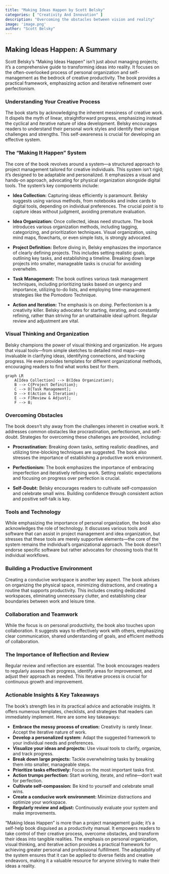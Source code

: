 ```yaml
---
title: "Making Ideas Happen by Scott Belsky"
categories: [ "Creativity And Innovation" ]
description: "Overcoming the obstacles between vision and reality"
image: 'image.png'
author: "Scott Belsky"
---
```

## Making Ideas Happen: A Summary

Scott Belsky's "Making Ideas Happen" isn't just about managing projects; it's a comprehensive guide to transforming ideas into reality.  It focuses on the often-overlooked process of personal organization and self-management as the bedrock of creative productivity.  The book provides a practical framework, emphasizing action and iterative refinement over perfectionism.

### Understanding Your Creative Process

The book starts by acknowledging the inherent messiness of creative work.  It dispels the myth of linear, straightforward progress, emphasizing instead the cyclical and iterative nature of idea development.  Belsky encourages readers to understand their personal work styles and identify their unique challenges and strengths.  This self-awareness is crucial for developing an effective system.

### The "Making It Happen" System

The core of the book revolves around a system—a structured approach to project management tailored for creative individuals. This system isn't rigid; it's designed to be adaptable and personalized. It emphasizes a visual and hands-on approach, advocating for physical organization alongside digital tools.  The system's key components include:

* **Idea Collection:**  Capturing ideas efficiently is paramount. Belsky suggests using various methods, from notebooks and index cards to digital tools, depending on individual preferences.  The crucial point is to capture ideas without judgment, avoiding premature evaluation.

* **Idea Organization:**  Once collected, ideas need structure.  The book introduces various organization methods, including tagging, categorizing, and prioritization techniques.  Visual organization, using mind maps, flowcharts, or even simple lists, is strongly advocated.

* **Project Definition:**  Before diving in, Belsky emphasizes the importance of clearly defining projects.  This includes setting realistic goals, outlining key tasks, and establishing a timeline.  Breaking down large projects into smaller, manageable tasks is crucial for avoiding overwhelm.

* **Task Management:**  The book outlines various task management techniques, including prioritizing tasks based on urgency and importance, utilizing to-do lists, and employing time-management strategies like the Pomodoro Technique.

* **Action and Iteration:**  The emphasis is on *doing*.  Perfectionism is a creativity killer.  Belsky advocates for starting, iterating, and constantly refining, rather than striving for an unattainable ideal upfront.  Regular review and adjustment are vital.


###  Visual Thinking and Organization

Belsky champions the power of visual thinking and organization.  He argues that visual tools—from simple sketches to detailed mind maps—are invaluable in clarifying ideas, identifying connections, and tracking progress.  He even provides templates for different organizational methods, encouraging readers to find what works best for them.

```mermaid
graph LR
    A[Idea Collection] --> B(Idea Organization);
    B --> C{Project Definition};
    C --> D[Task Management];
    D --> E(Action & Iteration);
    E --> F[Review & Adjust];
    F --> B;
```


###  Overcoming Obstacles

The book doesn't shy away from the challenges inherent in creative work.  It addresses common obstacles like procrastination, perfectionism, and self-doubt.  Strategies for overcoming these challenges are provided, including:

* **Procrastination:**  Breaking down tasks, setting realistic deadlines, and utilizing time-blocking techniques are suggested.  The book also stresses the importance of establishing a productive work environment.

* **Perfectionism:**  The book emphasizes the importance of embracing imperfection and iteratively refining work.  Setting realistic expectations and focusing on progress over perfection is crucial.

* **Self-Doubt:**  Belsky encourages readers to cultivate self-compassion and celebrate small wins.  Building confidence through consistent action and positive self-talk is key.


###  Tools and Technology

While emphasizing the importance of personal organization, the book also acknowledges the role of technology.  It discusses various tools and software that can assist in project management and idea organization, but stresses that these tools are merely supportive elements—the core of the system remains the individual’s organizational approach.  The book doesn't endorse specific software but rather advocates for choosing tools that fit individual workflows.

###  Building a Productive Environment

Creating a conducive workspace is another key aspect.  The book advises on organizing the physical space, minimizing distractions, and creating a routine that supports productivity.  This includes creating dedicated workspaces, eliminating unnecessary clutter, and establishing clear boundaries between work and leisure time.


###  Collaboration and Teamwork

While the focus is on personal productivity, the book also touches upon collaboration. It suggests ways to effectively work with others, emphasizing clear communication, shared understanding of goals, and efficient methods of collaboration.


###  The Importance of Reflection and Review

Regular review and reflection are essential.  The book encourages readers to regularly assess their progress, identify areas for improvement, and adjust their approach as needed.  This iterative process is crucial for continuous growth and improvement.


###  Actionable Insights & Key Takeaways

The book's strength lies in its practical advice and actionable insights.  It offers numerous templates, checklists, and strategies that readers can immediately implement.  Here are some key takeaways:

* **Embrace the messy process of creation:**  Creativity is rarely linear.  Accept the iterative nature of work.
* **Develop a personalized system:**  Adapt the suggested framework to your individual needs and preferences.
* **Visualize your ideas and projects:**  Use visual tools to clarify, organize, and track progress.
* **Break down large projects:**  Tackle overwhelming tasks by breaking them into smaller, manageable steps.
* **Prioritize tasks effectively:**  Focus on the most important tasks first.
* **Action trumps perfection:**  Start working, iterate, and refine—don't wait for perfection.
* **Cultivate self-compassion:**  Be kind to yourself and celebrate small wins.
* **Create a conducive work environment:**  Minimize distractions and optimize your workspace.
* **Regularly review and adjust:**  Continuously evaluate your system and make improvements.


"Making Ideas Happen" is more than a project management guide; it's a self-help book disguised as a productivity manual.  It empowers readers to take control of their creative process, overcome obstacles, and transform their ideas into tangible realities.  The emphasis on personal organization, visual thinking, and iterative action provides a practical framework for achieving greater personal and professional fulfillment.  The adaptability of the system ensures that it can be applied to diverse fields and creative endeavors, making it a valuable resource for anyone striving to make their ideas a reality.

